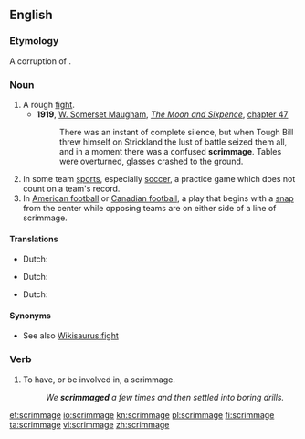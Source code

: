 ==English==

===Etymology===
A corruption of {{term|skirmish}}.

===Noun===
{{en-noun}}

# A rough [[fight]].
#* '''1919''', [[w:William Somerset Maugham|W. Somerset Maugham]], ''[[w:The Moon and Sixpence|The Moon and Sixpence]]'', [[s:The Moon and Sixpence/Chapter XLVII|chapter 47]]
#*:There was an instant of complete silence, but when Tough Bill threw himself on Strickland the lust of battle seized them all, and in a moment there was a confused '''scrimmage'''. Tables were overturned, glasses crashed to the ground.
# In some team [[sports]], especially [[soccer]], a practice game which does not count on a team's record.
# In [[American football]] or [[Canadian football]], a play that begins with a [[snap]] from the center while opposing teams are on either side of a line of scrimmage.

====Translations====
{{trans-top|A rough fight.}}
* Dutch: {{t+|nl|schermutseling}}
{{trans-mid}}
{{trans-bottom}}
{{trans-top|A practice game.}}
* Dutch: {{t-|nl|oefenwedstrijd}}
{{trans-mid}}
{{trans-bottom}}
{{trans-top|A play that begins with a snap.}}
* Dutch: {{t-|nl|de bal in de 'scrimmage' plaatsen}}
{{trans-mid}}
{{trans-bottom}}

====Synonyms====
* See also [[Wikisaurus:fight]]

===Verb===
{{en-verb|scrimmag|ed}}

# To have, or be involved in, a scrimmage.
#: ''We '''scrimmaged''' a few times and then settled into boring drills.''

[[et:scrimmage]]
[[io:scrimmage]]
[[kn:scrimmage]]
[[pl:scrimmage]]
[[fi:scrimmage]]
[[ta:scrimmage]]
[[vi:scrimmage]]
[[zh:scrimmage]]